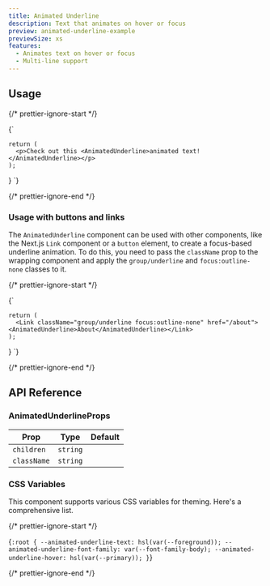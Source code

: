```yaml
---
title: Animated Underline
description: Text that animates on hover or focus
preview: animated-underline-example
previewSize: xs
features:
  - Animates text on hover or focus
  - Multi-line support
---
```


## Usage

{/* prettier-ignore-start */}

<CodeBlock lang="ts">{`

    return (
      <p>Check out this <AnimatedUnderline>animated text!</AnimatedUnderline></p>
    );
}
`}
</CodeBlock>

{/* prettier-ignore-end */}

### Usage with buttons and links

The `AnimatedUnderline` component can be used with other components, like the Next.js `Link` component or a `button` element, to create a focus-based underline animation. To do this, you need to pass the `className` prop to the wrapping component and apply the `group/underline` and `focus:outline-none` classes to it.

{/* prettier-ignore-start */}

<CodeBlock lang="ts">{`


    return (
      <Link className="group/underline focus:outline-none" href="/about"><AnimatedUnderline>About</AnimatedUnderline></Link>
    );
}
`}
</CodeBlock>

{/* prettier-ignore-end */}

## API Reference

### AnimatedUnderlineProps

| Prop        | Type     | Default |
| ----------- | -------- | ------- |
| `children`  | `string` |         |
| `className` | `string` |         |

### CSS Variables

This component supports various CSS variables for theming. Here's a comprehensive list.

{/* prettier-ignore-start */}

<CodeBlock lang="css">{`
:root {
    --animated-underline-text: hsl(var(--foreground));
    --animated-underline-font-family: var(--font-family-body);
    --animated-underline-hover: hsl(var(--primary));
}
`}</CodeBlock>

{/* prettier-ignore-end */}
